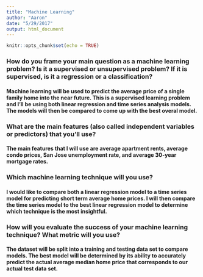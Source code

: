 ```yaml
---
title: "Machine Learning"
author: "Aaron"
date: "5/29/2017"
output: html_document
---
```


```r
knitr::opts_chunk$set(echo = TRUE)
```

### How do you frame your main question as a machine learning problem? Is it a supervised or     unsupervised problem? If it is supervised, is it a regression or a classification?
#### Machine learning will be used to predict the average price of a single family home into the near future. This is a supervised learning problem and I'll be using both linear regression and time series analysis models. The models will then be compared to come up with the best overal model. 

### What are the main features (also called independent variables or predictors) that you'll use?
#### The main features that I will use are average apartment rents, average condo prices, San Jose unemployment rate, and average 30-year mortgage rates.

### Which machine learning technique will you use?
#### I would like to compare both a linear regression model to a time series model for predicting short term average home prices. I will then compare the time series model to the best linear regression model to determine which technique is the most insightful.

### How will you evaluate the success of your machine learning technique? What metric will you use?
#### The dataset will be split into a training and testing data set to compare models. The best model will be determined by its ability to accurately predict the actual average median home price that corresponds to our actual test data set. 


